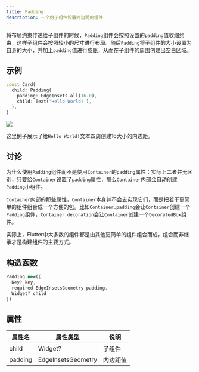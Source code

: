 ```yaml
---
title: Padding
description: 一个给子组件设置内边距的组件
---
```


将布局约束传递给子组件的时候，`Padding`组件会按照设置的`padding`值收缩约束，这样子组件会按照较小的尺寸进行布局。随后`Padding`将子组件的大小设置为自身的大小，并加上`padding`值进行膨胀，从而在子组件的周围创建出空白区域。

## 示例
```dart
const Card(
  child: Padding(
    padding: EdgeInsets.all(16.0),
    child: Text('Hello World!'),
  ),
)
```

![](https://flutter.github.io/assets-for-api-docs/assets/widgets/padding.png)

这里例子展示了给`Hello World!`文本四周创建16大小的内边距。


## 讨论
为什么使用`Padding`组件而不是使用`Container`的`padding`属性：实际上二者并无区别，只要给`Container`设置了`padding`属性，那么`Container`内部会自动创建`Padding`小组件。

`Container`内部的那些属性，`Container`本身并不会去实现它们，而是把若干更简单的组件组合成一个方便的包。比如`Container.padding`会让`Container`创建一个`Padding`组件，`Container.decoration`会让`Container`创建一个`DecoratedBox`组件。

实际上，Flutter中大多数的组件都是由其他更简单的组件组合而成，组合而非继承才是构建组件的主要方式。



## 构造函数
```dart
Padding.new({
  Key? key, 
  required EdgeInsetsGeometry padding, 
  Widget? child
})
```


## 属性
| 属性名   | 属性类型   | 说明   |
|---|----|----|
| child |  Widget?  |  子组件  |
| padding |  EdgeInsetsGeometry |  内边距值   |
